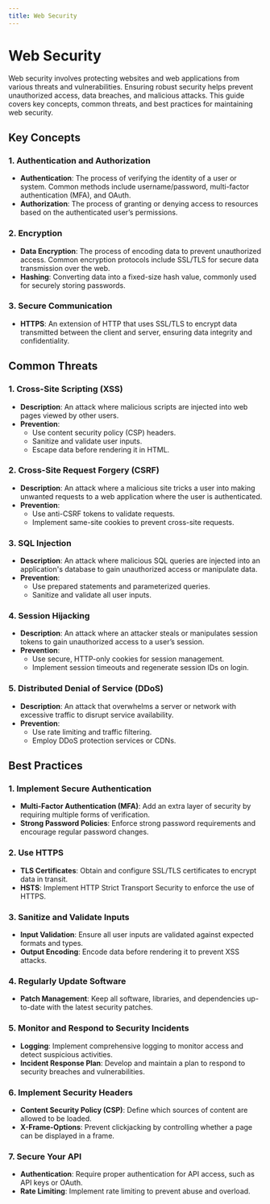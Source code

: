 ```yaml
---
title: Web Security
---
```


# Web Security

Web security involves protecting websites and web applications from various threats and vulnerabilities. Ensuring robust security helps prevent unauthorized access, data breaches, and malicious attacks. This guide covers key concepts, common threats, and best practices for maintaining web security.

## Key Concepts

### 1. **Authentication and Authorization**

- **Authentication**: The process of verifying the identity of a user or system. Common methods include username/password, multi-factor authentication (MFA), and OAuth.
- **Authorization**: The process of granting or denying access to resources based on the authenticated user’s permissions.

### 2. **Encryption**

- **Data Encryption**: The process of encoding data to prevent unauthorized access. Common encryption protocols include SSL/TLS for secure data transmission over the web.
- **Hashing**: Converting data into a fixed-size hash value, commonly used for securely storing passwords.

### 3. **Secure Communication**

- **HTTPS**: An extension of HTTP that uses SSL/TLS to encrypt data transmitted between the client and server, ensuring data integrity and confidentiality.

## Common Threats

### 1. **Cross-Site Scripting (XSS)**

- **Description**: An attack where malicious scripts are injected into web pages viewed by other users.
- **Prevention**:
  - Use content security policy (CSP) headers.
  - Sanitize and validate user inputs.
  - Escape data before rendering it in HTML.

### 2. **Cross-Site Request Forgery (CSRF)**

- **Description**: An attack where a malicious site tricks a user into making unwanted requests to a web application where the user is authenticated.
- **Prevention**:
  - Use anti-CSRF tokens to validate requests.
  - Implement same-site cookies to prevent cross-site requests.

### 3. **SQL Injection**

- **Description**: An attack where malicious SQL queries are injected into an application's database to gain unauthorized access or manipulate data.
- **Prevention**:
  - Use prepared statements and parameterized queries.
  - Sanitize and validate all user inputs.

### 4. **Session Hijacking**

- **Description**: An attack where an attacker steals or manipulates session tokens to gain unauthorized access to a user’s session.
- **Prevention**:
  - Use secure, HTTP-only cookies for session management.
  - Implement session timeouts and regenerate session IDs on login.

### 5. **Distributed Denial of Service (DDoS)**

- **Description**: An attack that overwhelms a server or network with excessive traffic to disrupt service availability.
- **Prevention**:
  - Use rate limiting and traffic filtering.
  - Employ DDoS protection services or CDNs.

## Best Practices

### 1. **Implement Secure Authentication**

- **Multi-Factor Authentication (MFA)**: Add an extra layer of security by requiring multiple forms of verification.
- **Strong Password Policies**: Enforce strong password requirements and encourage regular password changes.

### 2. **Use HTTPS**

- **TLS Certificates**: Obtain and configure SSL/TLS certificates to encrypt data in transit.
- **HSTS**: Implement HTTP Strict Transport Security to enforce the use of HTTPS.

### 3. **Sanitize and Validate Inputs**

- **Input Validation**: Ensure all user inputs are validated against expected formats and types.
- **Output Encoding**: Encode data before rendering it to prevent XSS attacks.

### 4. **Regularly Update Software**

- **Patch Management**: Keep all software, libraries, and dependencies up-to-date with the latest security patches.

### 5. **Monitor and Respond to Security Incidents**

- **Logging**: Implement comprehensive logging to monitor access and detect suspicious activities.
- **Incident Response Plan**: Develop and maintain a plan to respond to security breaches and vulnerabilities.

### 6. **Implement Security Headers**

- **Content Security Policy (CSP)**: Define which sources of content are allowed to be loaded.
- **X-Frame-Options**: Prevent clickjacking by controlling whether a page can be displayed in a frame.

### 7. **Secure Your API**

- **Authentication**: Require proper authentication for API access, such as API keys or OAuth.
- **Rate Limiting**: Implement rate limiting to prevent abuse and overload.
